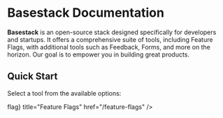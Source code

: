 # Basestack Documentation

**Basestack** is an open-source stack designed specifically for developers and startups. It offers a comprehensive suite of tools, including Feature Flags, with additional tools such as Feedback, Forms, and more on the horizon. Our goal is to empower you in building great products.

## Quick Start


Select a tool from the available options:

<Cards>
  <Card
    icon={<span className="material-symbols-outlined">flag</span>}
    title="Feature Flags"
    href="/feature-flags"
  />
</Cards>

